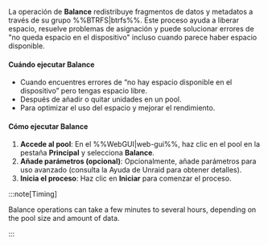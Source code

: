 La operación de **Balance** redistribuye fragmentos de datos y metadatos a través de su grupo %%BTRFS|btrfs%%. Este proceso ayuda a liberar espacio, resuelve problemas de asignación y puede solucionar errores de "no queda espacio en el dispositivo" incluso cuando parece haber espacio disponible.

<h4>Cuándo ejecutar Balance</h4>

- Cuando encuentres errores de “no hay espacio disponible en el dispositivo” pero tengas espacio libre.
- Después de añadir o quitar unidades en un pool.
- Para optimizar el uso del espacio y mejorar el rendimiento.

<h4>Cómo ejecutar Balance</h4>

1. **Accede al pool**: En el %%WebGUI|web-gui%%, haz clic en el pool en la pestaña **Principal** y selecciona **Balance**.
2. **Añade parámetros (opcional)**: Opcionalmente, añade parámetros para uso avanzado (consulta la Ayuda de Unraid para obtener detalles).
3. **Inicia el proceso**: Haz clic en **Iniciar** para comenzar el proceso.

:::note\[Timing]

Balance operations can take a few minutes to several hours, depending on the pool size and amount of data.

:::
